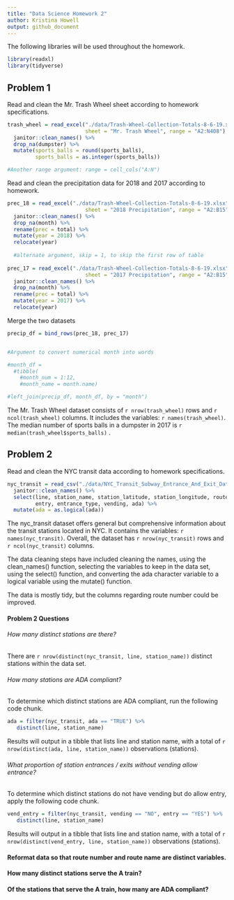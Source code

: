 ```yaml
---
title: "Data Science Homework 2"
author: Kristina Howell
output: github_document
---
```


The following libraries will be used throughout the homework. 

```r
library(readxl)
library(tidyverse)
```


## Problem 1

Read and clean the Mr. Trash Wheel sheet according to homework specifications. 

```r
trash_wheel = read_excel("./data/Trash-Wheel-Collection-Totals-8-6-19.xlsx", 
                         sheet = "Mr. Trash Wheel", range = "A2:N408") %>% 
  janitor::clean_names() %>% 
  drop_na(dumpster) %>% 
  mutate(sports_balls = round(sports_balls), 
         sports_balls = as.integer(sports_balls))

#Another range argument: range = cell_cols("A:N")
```

Read and clean the precipitation data for 2018 and 2017 according to homework.

```r
prec_18 = read_excel("./data/Trash-Wheel-Collection-Totals-8-6-19.xlsx", 
                         sheet = "2018 Precipitation", range = "A2:B15") %>% 
  janitor::clean_names() %>% 
  drop_na(month) %>% 
  rename(prec = total) %>% 
  mutate(year = 2018) %>% 
  relocate(year)
  
  #alternate argument, skip = 1, to skip the first row of table
  
prec_17 = read_excel("./data/Trash-Wheel-Collection-Totals-8-6-19.xlsx", 
                         sheet = "2017 Precipitation", range = "A2:B15") %>% 
  janitor::clean_names() %>% 
  drop_na(month) %>% 
  rename(prec = total) %>% 
  mutate(year = 2017) %>% 
  relocate(year)
```

Merge the two datasets

```r
precip_df = bind_rows(prec_18, prec_17)


#Argument to convert numerical month into words

#month_df = 
  #tibble( 
    #month_num = 1:12, 
    #month_name = month.name)

#left_join(precip_df, month_df, by = "month")
```


The Mr. Trash Wheel dataset consists of `r nrow(trash_wheel)` rows and `r ncol(trash_wheel)` columns. It includes the variables: `r names(trash_wheel)`. The median number of sports balls in a dumpster in 2017 is `r median(trash_wheel$sports_balls)` .

## Problem 2

Read and clean the NYC transit data according to homework specifications. 

```r
nyc_transit = read_csv("./data/NYC_Transit_Subway_Entrance_And_Exit_Data.csv") %>% 
  janitor::clean_names() %>% 
  select(line, station_name, station_latitude, station_longitude, route1:route11, 
         entry, entrance_type, vending, ada) %>% 
  mutate(ada = as.logical(ada))
```

The nyc_transit dataset offers general but comprehensive information about the transit stations located in NYC. It contains the variables: `r names(nyc_transit)`. Overall, the dataset has `r nrow(nyc_transit)` rows and `r ncol(nyc_transit)` columns. 

The data cleaning steps have included cleaning the names, using the clean_names() function, selecting the variables to keep in the data set, using the select() function, and converting the ada character variable to a logical variable using the mutate() function. 

The data is mostly tidy, but the columns regarding route number could be improved. 

#### Problem 2 Questions

###### How many distinct stations are there? 

There are `r nrow(distinct(nyc_transit, line, station_name))` distinct stations within the data set. 

###### How many stations are ADA compliant?

To determine which distinct stations are ADA compliant, run the following code chunk. 

```r
ada = filter(nyc_transit, ada == "TRUE") %>% 
   distinct(line, station_name)
```

Results will output in a tibble that lists line and station name, with a total of `r nrow(distinct(ada, line, station_name))` observations (stations). 

###### What proportion of station entrances / exits without vending allow entrance?

To determine which distinct stations do not have vending but do allow entry, apply the following code chunk. 

```r
vend_entry = filter(nyc_transit, vending == "NO", entry == "YES") %>% 
   distinct(line, station_name)
```

Results will output in a tibble that lists line and station name, with a total of `r nrow(distinct(vend_entry, line, station_name))` observations (stations). 

#### Reformat data so that route number and route name are distinct variables. 

#### How many distinct stations serve the A train? 

#### Of the stations that serve the A train, how many are ADA compliant?






